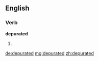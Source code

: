 ==English==

===Verb===
'''depurated'''

# {{past of|depurate}}

[[de:depurated]]
[[mg:depurated]]
[[zh:depurated]]